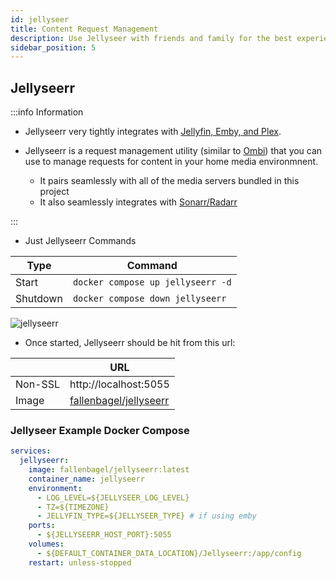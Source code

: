 ```yaml
---
id: jellyseer
title: Content Request Management
description: Use Jellyseer with friends and family for the best experience when they want you to get new content for your media server.
sidebar_position: 5
---
```


## Jellyseerr

:::info Information

- Jellyseerr very tightly integrates with [Jellyfin, Emby, and Plex](./media-servers.mdx).
- Jellyseerr is a request management utility (similar to [Ombi](https://ombi.io/)) that you can use to manage requests for content in your home media environmnent.

  - It pairs seamlessly with all of the media servers bundled in this project
  - It also seamlessly integrates with [Sonarr/Radarr](./pvr-clients.mdx)

:::

- Just Jellyseerr Commands

| Type     | Command                           |
| -------- | --------------------------------- |
| Start    | `docker compose up jellyseerr -d` |
| Shutdown | `docker compose down jellyseerr`  |

<img src="/Home-Media-Docker/img/jellyseerr.png" alt="jellyseerr" />

- Once started, Jellyseerr should be hit from this url:

|         | URL                                                                       |
| ------- | ------------------------------------------------------------------------- |
| Non-SSL | http://localhost:5055                                                     |
| Image   | [fallenbagel/jellyseerr](https://hub.docker.com/r/fallenbagel/jellyseerr) |

### Jellyseer Example Docker Compose

```yaml
services:
  jellyseerr:
    image: fallenbagel/jellyseerr:latest
    container_name: jellyseerr
    environment:
      - LOG_LEVEL=${JELLYSEER_LOG_LEVEL}
      - TZ=${TIMEZONE}
      - JELLYFIN_TYPE=${JELLYSEER_TYPE} # if using emby
    ports:
      - ${JELLYSEERR_HOST_PORT}:5055
    volumes:
      - ${DEFAULT_CONTAINER_DATA_LOCATION}/Jellyseerr:/app/config
    restart: unless-stopped
```
